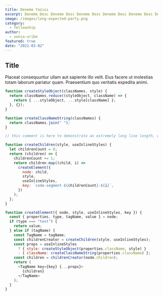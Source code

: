 ```yaml
---
title: Deneme Yazısı
excerpt: Deneme Desc Deneme Desc Deneme Desc Deneme Desc Deneme Desc Deneme Desc Deneme Desc
image: /images/long-expected-party.png
category:
  - fellowship
author:
  - sonia-uribe
featured: true
date: "2021-03-02"
---
```


## Title

Placeat consequuntur ullam aut sapiente illo velit. Eius facere ut molestias totam laborum pariatur quam. Praesentium quo veritatis expedita animi.

```js
function createStyleObject(classNames, style) {
  return classNames.reduce((styleObject, className) => {
    return { ...styleObject, ...style[className] };
  }, {});
}

function createClassNameString(classNames) {
  return classNames.join(" ");
}

// this comment is here to demonstrate an extremely long line length, well beyond what you should probably allow in your own code, though sometimes you'll be highlighting code you can't refactor, which is unfortunate but should be handled gracefully

function createChildren(style, useInlineStyles) {
  let childrenCount = 0;
  return (children) => {
    childrenCount += 1;
    return children.map((child, i) =>
      createElement({
        node: child,
        style,
        useInlineStyles,
        key: `code-segment-${childrenCount}-${i}`,
      })
    );
  };
}

function createElement({ node, style, useInlineStyles, key }) {
  const { properties, type, tagName, value } = node;
  if (type === "text") {
    return value;
  } else if (tagName) {
    const TagName = tagName;
    const childrenCreator = createChildren(style, useInlineStyles);
    const props = useInlineStyles
      ? { style: createStyleObject(properties.className, style) }
      : { className: createClassNameString(properties.className) };
    const children = childrenCreator(node.children);
    return (
      <TagName key={key} {...props}>
        {children}
      </TagName>
    );
  }
}
```
